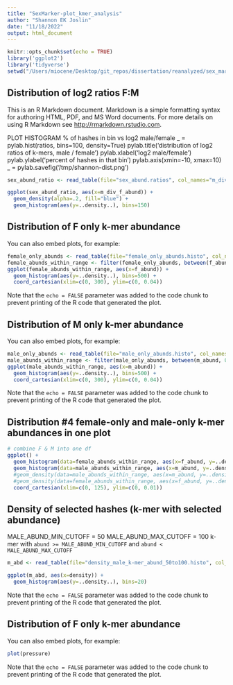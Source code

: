 ```yaml
---
title: "SexMarker-plot_kmer_analysis"
author: "Shannon EK Joslin"
date: "11/18/2022"
output: html_document
---
```


```r
knitr::opts_chunk$set(echo = TRUE)
library('ggplot2')
library('tidyverse')
setwd("/Users/miocene/Desktop/git_repos/dissertation/reanalyzed/sex_marker/kmer_analysis/")
```

## Distribution of log2 ratios F:M

This is an R Markdown document. Markdown is a simple formatting syntax for authoring HTML, PDF, and MS Word documents. For more details on using R Markdown see <http://rmarkdown.rstudio.com>.

 PLOT HISTOGRAM % of hashes in bin vs log2 male/female
_ = pylab.hist(ratios, bins=100, density=True)
pylab.title('distribution of log2 ratios of k-mers, male / female')
pylab.xlabel('log2 male/female')
pylab.ylabel('percent of hashes in that bin')
pylab.axis(xmin=-10, xmax=10)
_ = pylab.savefig('/tmp/shannon-dist.png')

```r
sex_abund_ratio <- read_table(file="sex_abund.ratios", col_names="m_div_f_abund")

ggplot(sex_abund_ratio, aes(x=m_div_f_abund)) +
  geom_density(alpha=.2, fill="blue") +
  geom_histogram(aes(y=..density..), bins=150) 
```

## Distribution of F only k-mer abundance

You can also embed plots, for example:

```r
female_only_abunds <- read_table(file="female_only_abunds.histo", col_names="f_abund")
female_abunds_within_range <- filter(female_only_abunds, between(f_abund, 0, 500))
ggplot(female_abunds_within_range, aes(x=f_abund)) +
  geom_histogram(aes(y=..density..), bins=500) +
  coord_cartesian(xlim=c(0, 300), ylim=c(0, 0.04))
```

Note that the `echo = FALSE` parameter was added to the code chunk to prevent printing of the R code that generated the plot.

## Distribution of M only k-mer abundance

You can also embed plots, for example:

```r
male_only_abunds <- read_table(file="male_only_abunds.histo", col_names="m_abund")
male_abunds_within_range <- filter(male_only_abunds, between(m_abund, 0, 500))
ggplot(male_abunds_within_range, aes(x=m_abund)) +
  geom_histogram(aes(y=..density..), bins=500) +
  coord_cartesian(xlim=c(0, 300), ylim=c(0, 0.04))
```

Note that the `echo = FALSE` parameter was added to the code chunk to prevent printing of the R code that generated the plot.

## Distribution #4 female-only and male-only k-mer abundances in one plot


```r
# combine F & M into one df
ggplot() +
  geom_histogram(data=female_abunds_within_range, aes(x=f_abund, y=..density..), bins=500, fill="dark red", alpha=0.5) +
  geom_histogram(data=male_abunds_within_range, aes(x=m_abund, y=..density..), bins=500, fill="dark blue", alpha=0.5) +
  #geom_density(data=male_abunds_within_range, aes(x=m_abund, y=..density..), color="blue", alpha=0.5) +
  #geom_density(data=female_abunds_within_range, aes(x=f_abund, y=..density..), color="red", alpha=0.5) +
  coord_cartesian(xlim=c(0, 125), ylim=c(0, 0.01))
```





## Density of selected hashes (k-mer with selected abundance)

MALE_ABUND_MIN_CUTOFF = 50
MALE_ABUND_MAX_CUTOFF = 100
k-mer with `abund >= MALE_ABUND_MIN_CUTOFF` and `abund < MALE_ABUND_MAX_CUTOFF`

```r
m_abd <- read_table(file="density_male_k-mer_abund_50to100.histo", col_names="density")

ggplot(m_abd, aes(x=density)) + 
  geom_histogram(aes(y=..density..), bins=20)

```

Note that the `echo = FALSE` parameter was added to the code chunk to prevent printing of the R code that generated the plot.

## Distribution of F only k-mer abundance

You can also embed plots, for example:

```r
plot(pressure)
```

Note that the `echo = FALSE` parameter was added to the code chunk to prevent printing of the R code that generated the plot.

